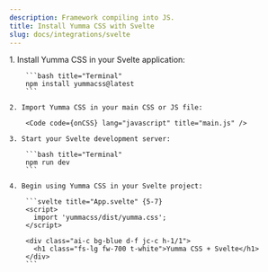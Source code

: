 ```yaml
---
description: Framework compiling into JS.
title: Install Yumma CSS with Svelte
slug: docs/integrations/svelte
---
```




<Steps>
    1. Install Yumma CSS in your Svelte application:

        ```bash title="Terminal"
        npm install yummacss@latest
        ```

    2. Import Yumma CSS in your main CSS or JS file:

        <Code code={onCSS} lang="javascript" title="main.js" />

    3. Start your Svelte development server:

        ```bash title="Terminal"
        npm run dev
        ```

    4. Begin using Yumma CSS in your Svelte project:

        ```svelte title="App.svelte" {5-7}
        <script>
          import 'yummacss/dist/yumma.css';
        </script>

        <div class="ai-c bg-blue d-f jc-c h-1/1">
          <h1 class="fs-lg fw-700 t-white">Yumma CSS + Svelte</h1>
        </div>
        ```
</Steps>